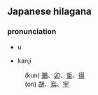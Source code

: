 == Japanese hilagana ==
=== pronunciation ===
*u

*kanji
:(kun) [[鵜]]、[[卯]]、[[兎]]、[[得]]
:(on) [[胡]]、[[烏]]、[[宇]]